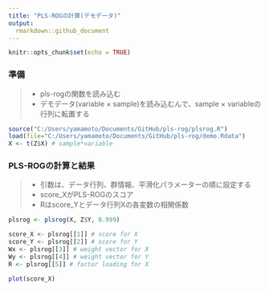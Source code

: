 ```yaml
---
title: "PLS-ROGの計算(デモデータ)"
output:
  rmarkdown::github_document
---
```


```r
knitr::opts_chunk$set(echo = TRUE)
```

### 準備
> - pls-rogの関数を読み込む
> - デモデータ(variable × sample)を読み込むんで、sample × variableの行列に転置する
```r
source("C:/Users/yamamoto/Documents/GitHub/pls-rog/plsrog.R")
load(file="C:/Users/yamamoto/Documents/GitHub/pls-rog/demo.Rdata")
X <- t(Z$X) # sample*variable
```

### PLS-ROGの計算と結果
> - 引数は、データ行列、群情報、平滑化パラメーターの順に設定する
> - score_XがPLS-ROGのスコア
> - Rはscore_Yとデータ行列Xの各変数の相関係数
```r
plsrog <- plsrog(X, Z$Y, 0.999)

score_X <- plsrog[[1]] # score for X
score_Y <- plsrog[[2]] # score for Y
Wx <- plsrog[[3]] # weight vector for X
Wy <- plsrog[[4]] # weight vector for Y
R <- plsrog[[5]] # factor loading for X

plot(score_X)
```
